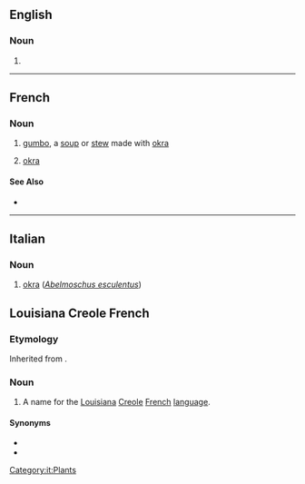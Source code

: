 ==English==

===Noun===
{{en-noun|~}}

# {{alternative form of|gumbo|lang=en}}

{{Webster 1913}}

----

==French==

===Noun===
{{fr-noun|m}}

# {{lb|fr|Louisiana French|}} [[gumbo]], a [[soup]] or [[stew]] made with [[okra]]
# {{lb|fr|Louisiana French|}} [[okra]]

====See Also====
* {{l|fr|gombo filé}}

----

==Italian==

===Noun===
{{it-noun|m}}

# [[okra]] (''[[Abelmoschus esculentus]]'')

[[Category:it:Plants]]

==Louisiana Creole French==
{{wikipedia|Louisiana Creole French}}

===Etymology===
Inherited from {{inh|lou|fr|gombo}}.

===Noun===
{{head|lou|noun}}

# A name for the [[Louisiana]] [[Creole]] [[French]] [[language]].

====Synonyms====
* {{l|fr|kouri-vini}}
* {{l|lou|fransé kasé}}